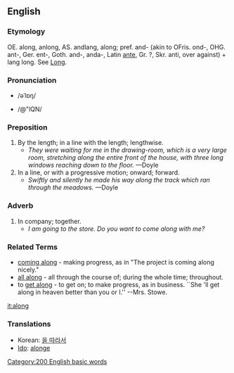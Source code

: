 ==English==
===Etymology===
OE. along, anlong, AS. andlang, along; pref. and- (akin to OFris. ond-, OHG. ant-, Ger. ent-, Goth. and-, anda-, Latin [[ante]], Gr. ?, Skr. anti, over against) + lang long.  See [[Long]].

===Pronunciation===
*{{IPAlink}} /əˈlɒŋ/
*{{SAMPA}} /@"lQN/

===Preposition===
# By the length; in a line with the length; lengthwise.
#*''They were waiting for me in the drawing-room, which is a very large room, stretching along the entire front of the house, with three long windows reaching down to the floor.'' &mdash;Doyle
# In a line, or with a progressive motion; onward; forward.
#* ''Swiftly and silently he made his way along the track which ran through the meadows.'' &mdash;Doyle

===Adverb===
# In company; together.
#* ''I am going to the store.  Do you want to come along with me?''

<!-- material copied from Webster's Revised Unabridged Dictionary (1913), changed around, new quotes. -->

===Related Terms===
* [[coming along]] - making progress, as in "The project is coming along nicely."
* [[all along]] -  all through the course of; during the whole  time; throughout.
* to [[get along]] -  to get on; to make progress, as in business. ``She 'll get along in heaven better than you or I.'' --Mrs. Stowe.

[[it:along]]


===Translations===
*Korean: [[을 따라서]]
*[[Ido]]: [[alonge]]
[[Category:200 English basic words]]